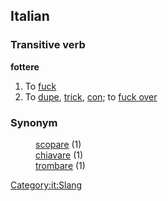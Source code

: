 ==Italian==
===Transitive verb===
'''fottere'''
# To [[fuck]]
# To [[dupe]], [[trick]], [[con]]; to [[fuck over]]

===Synonym===
:[[scopare]] (1)
:[[chiavare]] (1)
:[[trombare]] (1)
[[Category:it:Slang]]